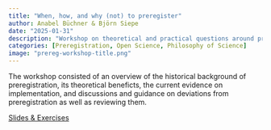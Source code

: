 ```yaml
---
title: "When, how, and why (not) to preregister"
author: Anabel Büchner & Björn Siepe
date: "2025-01-31"
description: "Workshop on theoretical and practical questions around preregistration for the Berlin University Alliance, Berlin."
categories: [Preregistration, Open Science, Philosophy of Science]
image: "prereg-workshop-title.png"
---
```


The workshop consisted of an overview of the historical background of preregistration, its theoretical beneficts, the current evidence on implementation, and discussions and guidance on deviations from preregistration as well as reviewing them.

<a href="https://osf.io/xqrz2" target="_blank">Slides & Exercises</a>
